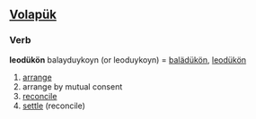 ==[[Volapük]]==
===Verb===
'''leodükön'''
balayduykoyn (or leoduykoyn) = [[balädükön]], [[leodükön]] 
# [[arrange]]
# arrange by mutual consent
# [[reconcile]] 
# [[settle]] (reconcile)